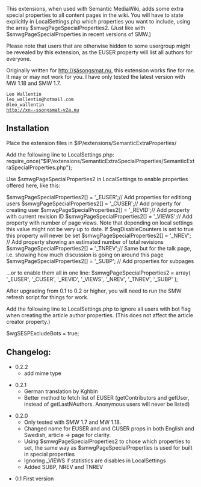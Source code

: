 This extensions, when used with Semantic MediaWiki, adds some extra special properties to all content pages in the wiki.
You will have to state explicitly in LocalSettings.php which properties you want to include, using the array $smwgPageSpecialProperties2. (Just like with $smwgPageSpecialProperties in recent versions of SMW.)

Please note that users that are otherwise hidden to some usergroup might be revealed by this extension,
as the EUSER property will list all authors for everyone.

Originally written for http://säsongsmat.nu, this extension works fine for me. It may or may not work for you.
I have only tested the latest version with MW 1.18 and SMW 1.7.

 Leo Wallentin
 leo_wallentin@hotmail.com
 @leo_wallentin
 http://xn--ssongsmat-v2a.nu

==Installation==
Place the extension files in $IP/extensions/SemanticExtraProperties/

Add the following line to LocalSettings.php:
require_once("$IP/extensions/SemanticExtraSpecialProperties/SemanticExtraSpecialProperties.php");

Use $smwgPageSpecialProperties2 in LocalSettings to enable properties offered here, like this:

$smwgPageSpecialProperties2[] = '_EUSER';// Add properties for editiong users
$smwgPageSpecialProperties2[] = '_CUSER';// Add property for creating user
$smwgPageSpecialProperties2[] = '_REVID';// Add property with current revision ID
$smwgPageSpecialProperties2[] = '_VIEWS';// Add property with number of page views. Note that depending on local settings this value might not be very up to date. If $wgDisableCounters is set to true this property will never be set
$smwgPageSpecialProperties2[] = '_NREV'; // Add property showing an estimated number of total revisions
$smwgPageSpecialProperties2[] = '_TNREV';// Same but for the talk page, i.e. showing how much discussion is going on around this page
$smwgPageSpecialProperties2[] = '_SUBP'; // Add properties for subpages

...or to enable them all in one line:
$smwgPageSpecialProperties2 = array( '_EUSER', '_CUSER', '_REVID', '_VIEWS', '_NREV', '_TNREV', '_SUBP' );

After upgrading from 0.1 to 0.2 or higher, you will need to run the SMW refresh script for things for work.

Add the following line to LocalSettings.php to ignore all users with bot flag when creating the article author properties.
(This does not affect the article creator property.)

$wgSESPExcludeBots = true;

==Changelog:==
* 0.2.2
** add mime type

*0.2.1
**German translation by Kghbln
**Better method to fetch list of EUSER (getContributors and getUser, instead of getLastNAuthors. Anonymous users will never be listed)

*0.2.0
**Only tested with SMW 1.7 and MW 1.18.
**Changed name for EUSER and and CUSER props in both English and Swedish, article -> page for clarity.
**Using $smwgPageSpecialProperties2 to chose which properties to set, the same way as $smwgPageSpecialProperties is used for built in special properties
**Ignoring _VIEWS if statistics are disables in LocalSettings
**Added SUBP, NREV and TNREV

*0.1 First version

